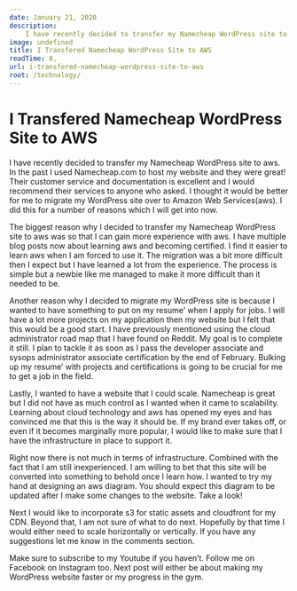 ```yaml
---
date: January 21, 2020
description:
    I have recently decided to transfer my Namecheap WordPress site to aws. In the past I used Namecheap.com to host my website and they were great! Their customer service and documentation is excellent and I would recommend
image: undefined
title: I Transfered Namecheap WordPress Site to AWS
readTime: 8,
url: i-transfered-namecheap-wordpress-site-to-aws
root: /technology/
---
```



# I Transfered Namecheap WordPress Site to AWS

I have recently decided to transfer my Namecheap WordPress site to aws. In the past I used Namecheap.com to host my website and they were great! Their customer service and documentation is excellent and I would recommend their services to anyone who asked. I thought it would be better for me to migrate my WordPress site over to Amazon Web Services(aws). I did this for a number of reasons which I will get into now.

The biggest reason why I decided to transfer my Namecheap WordPress site to aws was so that I can gain more experience with aws. I have multiple blog posts now about learning aws and becoming certified. I find it easier to learn aws when I am forced to use it. The migration was a bit more difficult then I expect but I have learned a lot from the experience. The process is simple but a newbie like me managed to make it more difficult than it needed to be.

Another reason why I decided to migrate my WordPress site is because I wanted to have something to put on my resume’ when I apply for jobs. I will have a lot more projects on my application then my website but I felt that this would be a good start. I have previously mentioned using the cloud administrator road map that I have found on Reddit. My goal is to complete it still. I plan to tackle it as soon as I pass the developer associate and sysops administrator associate certification by the end of February. Bulking up my resume’ with projects and certifications is going to be crucial for me to get a job in the field.

Lastly, I wanted to have a website that I could scale. Namecheap is great but I did not have as much control as I wanted when it came to scalability. Learning about cloud technology and aws has opened my eyes and has convinced me that this is the way it should be. If my brand ever takes off, or even if it becomes marginally more popular, I would like to make sure that I have the infrastructure in place to support it.

Right now there is not much in terms of infrastructure. Combined with the fact that I am still inexperienced. I am willing to bet that this site will be converted into something to behold once I learn how. I wanted to try my hand at designing an aws diagram. You should expect this diagram to be updated after I make some changes to the website. Take a look!

Next I would like to incorporate s3 for static assets and cloudfront for my CDN. Beyond that, I am not sure of what to do next. Hopefully by that time I would either need to scale horizontally or vertically. If you have any suggestions let me know in the comments section.

Make sure to subscribe to my Youtube if you haven’t. Follow me on Facebook on Instagram too. Next post will either be about making my WordPress website faster or my progress in the gym.

